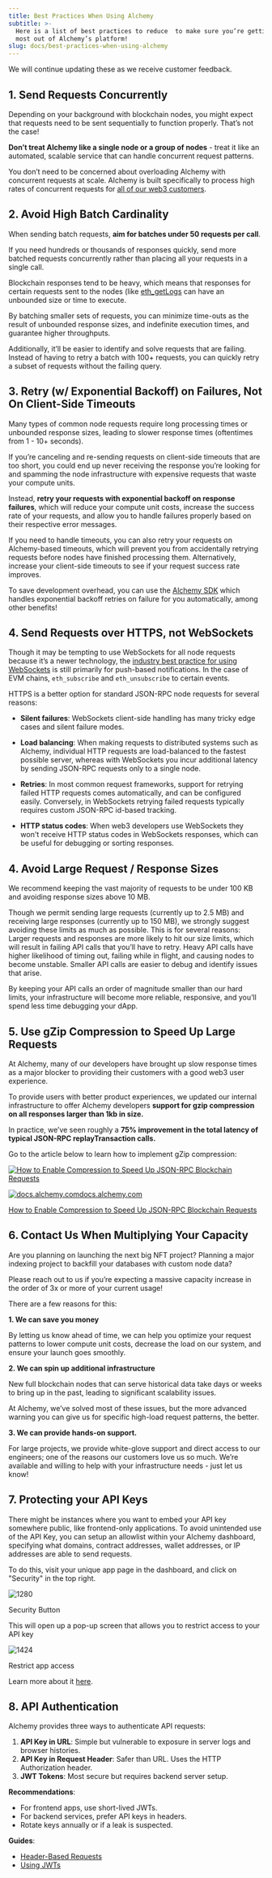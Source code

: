 ```yaml
---
title: Best Practices When Using Alchemy
subtitle: >-
  Here is a list of best practices to reduce  to make sure you’re getting the
  most out of Alchemy’s platform!
slug: docs/best-practices-when-using-alchemy
---
```



We will continue updating these as we receive customer feedback.

## 1. Send Requests Concurrently

Depending on your background with blockchain nodes, you might expect that requests need to be sent sequentially to function properly. That’s not the case!

**Don’t treat Alchemy like a single node or a group of nodes** - treat it like an automated, scalable service that can handle concurrent request patterns.

You don’t need to be concerned about overloading Alchemy with concurrent requests at scale. Alchemy is built specifically to process high rates of concurrent requests for [all of our web3 customers](https://www.alchemy.com/all-case-studies).

## 2. Avoid High Batch Cardinality

When sending batch requests, **aim for batches under 50 requests per call**.

If you need hundreds or thousands of responses quickly, send more batched requests concurrently rather than placing all your requests in a single call.

Blockchain responses tend to be heavy, which means that responses for certain requests sent to the nodes (like [eth\_getLogs](https://alchemyenterprisegroup.readme.io/docs/deep-dive-into-eth_getlogs) can have an unbounded size or time to execute.

By batching smaller sets of requests, you can minimize time-outs as the result of unbounded response sizes, and indefinite execution times, and guarantee higher throughputs.

Additionally, it’ll be easier to identify and solve requests that are failing. Instead of having to retry a batch with 100+ requests, you can quickly retry a subset of requests without the failing query.

## 3. Retry (w/ Exponential Backoff) on Failures, Not On Client-Side Timeouts

Many types of common node requests require long processing times or unbounded response sizes, leading to slower response times (oftentimes from 1 - 10+ seconds).

If you’re canceling and re-sending requests on client-side timeouts that are too short, you could end up never receiving the response you’re looking for and spamming the node infrastructure with expensive requests that waste your compute units.

Instead, **retry your requests with exponential backoff on response failures**, which will reduce your compute unit costs, increase the success rate of your requests, and allow you to handle failures properly based on their respective error messages.

If you need to handle timeouts, you can also retry your requests on Alchemy-based timeouts, which will prevent you from accidentally retrying requests before nodes have finished processing them. Alternatively, increase your client-side timeouts to see if your request success rate improves.

To save development overhead, you can use the [Alchemy SDK](https://github.com/alchemyplatform/alchemy-sdk-js) which handles exponential backoff retries on failure for you automatically, among other benefits!

## 4. Send Requests over HTTPS, not WebSockets

Though it may be tempting to use WebSockets for all node requests because it’s a newer technology, the [industry best practice for using WebSockets](https://alchemyenterprisegroup.readme.io/docs/best-practices-for-using-websockets-in-web3) is still primarily for push-based notifications. In the case of EVM chains, `eth_subscribe` and `eth_unsubscribe` to certain events.

HTTPS is a better option for standard JSON-RPC node requests for several reasons:

* **Silent failures**: WebSockets client-side handling has many tricky edge cases and silent failure modes.

* **Load balancing**: When making requests to distributed systems such as Alchemy, individual HTTP requests are load-balanced to the fastest possible server, whereas with WebSockets you incur additional latency by sending JSON-RPC requests only to a single node.

* **Retries**: In most common request frameworks, support for retrying failed HTTP requests comes automatically, and can be configured easily. Conversely, in WebSockets retrying failed requests typically requires custom JSON-RPC id-based tracking.

* **HTTP status codes**: When web3 developers use WebSockets they won't receive HTTP status codes in WebSockets responses, which can be useful for debugging or sorting responses.

## 4. Avoid Large Request / Response Sizes

We recommend keeping the vast majority of requests to be under 100 KB and avoiding response sizes above 10 MB.

Though we permit sending large requests (currently up to 2.5 MB) and receiving large responses (currently up to 150 MB), we strongly suggest avoiding these limits as much as possible. This is for several reasons: Larger requests and responses are more likely to hit our size limits, which will result in failing API calls that you’ll have to retry. Heavy API calls have higher likelihood of timing out, failing while in flight, and causing nodes to become unstable. Smaller API calls are easier to debug and identify issues that arise.

By keeping your API calls an order of magnitude smaller than our hard limits, your infrastructure will become more reliable, responsive, and you’ll spend less time debugging your dApp.

## 5. Use gZip Compression to Speed Up Large Requests

At Alchemy, many of our developers have brought up slow response times as a major blocker to providing their customers with a good web3 user experience.

To provide users with better product experiences, we updated our internal infrastructure to offer Alchemy developers **support for gzip compression on all responses larger than 1kb in size.**

In practice, we’ve seen roughly a **75% improvement in the total latency of typical JSON-RPC replayTransaction calls.**

Go to the article below to learn how to implement gZip compression:

[![How to Enable Compression to Speed Up JSON-RPC Blockchain Requests](https://www.gitbook.com/cdn-cgi/image/height=640,width=1280,fit=contain,dpr=1,format=auto/https%3A%2F%2F3169887760-files.gitbook.io%2F~%2Ffiles%2Fv0%2Fb%2Fgitbook-x-prod.appspot.com%2Fo%2Fspaces%252F-MB17w56kk7ZnRMWdqOL%252Fsocialpreview%252FtgxWJf2xDuUaJyGF7gaS%252Falchemy-logo.png%3Falt%3Dmedia%26token%3D58b4377f-b9fa-4fdb-ad28-a43620781c90)](https://docs.alchemy.com/alchemy/guides/how-to-enable-compression-to-speed-up-json-rpc-blockchain-requests)

[![docs.alchemy.com](/images/~/files/v0/b/gitbook-legacy-files/o/spaces/-MB17w56kk7ZnRMWdqOL/avatar-1631043648701.png)docs.alchemy.com](https://docs.alchemy.com/alchemy/guides/how-to-enable-compression-to-speed-up-json-rpc-blockchain-requests)

[How to Enable Compression to Speed Up JSON-RPC Blockchain Requests](https://docs.alchemy.com/alchemy/guides/how-to-enable-compression-to-speed-up-json-rpc-blockchain-requests)

## 6. Contact Us When Multiplying Your Capacity

Are you planning on launching the next big NFT project? Planning a major indexing project to backfill your databases with custom node data?

Please reach out to us if you’re expecting a massive capacity increase in the order of 3x or more of your current usage!

There are a few reasons for this:

**1. We can save you money**

By letting us know ahead of time, we can help you optimize your request patterns to lower compute unit costs, decrease the load on our system, and ensure your launch goes smoothly.

**2. We can spin up additional infrastructure**

New full blockchain nodes that can serve historical data take days or weeks to bring up in the past, leading to significant scalability issues.

At Alchemy, we’ve solved most of these issues, but the more advanced warning you can give us for specific high-load request patterns, the better.

**3. We can provide hands-on support.**

For large projects, we provide white-glove support and direct access to our engineers; one of the reasons our customers love us so much. We’re available and willing to help with your infrastructure needs - just let us know!

## 7. Protecting your API Keys

There might be instances where you want to embed your API key somewhere public, like frontend-only applications. To avoid unintended use of the API Key, you can setup an allowlist within your Alchemy dashboard, specifying what domains, contract addresses, wallet addresses, or IP addresses are able to send requests.

To do this, visit your unique app page in the dashboard, and click on "Security" in the top right.

![1280](/images/34619bc-alch_security.png "alch_security.png")

Security Button

This will open up a pop-up screen that allows you to restrict access to your API key

![1424](/images/3bf4e5e-nim_dash.png "nim_dash.png")

Restrict app access

Learn more about it [here](/docs/how-to-add-allowlists-to-your-apps-for-enhanced-security).

## 8. API Authentication

Alchemy provides three ways to authenticate API requests:

1. **API Key in URL**: Simple but vulnerable to exposure in server logs and browser histories.
2. **API Key in Request Header**: Safer than URL. Uses the HTTP Authorization header.
3. **JWT Tokens**: Most secure but requires backend server setup.

**Recommendations**:

* For frontend apps, use short-lived JWTs.
* For backend services, prefer API keys in headers.
* Rotate keys annually or if a leak is suspected.

**Guides**:

* [Header-Based Requests](/docs/how-to-use-api-keys-in-http-headers)
* [Using JWTs](/docs/how-to-use-jwts-for-api-requests)
